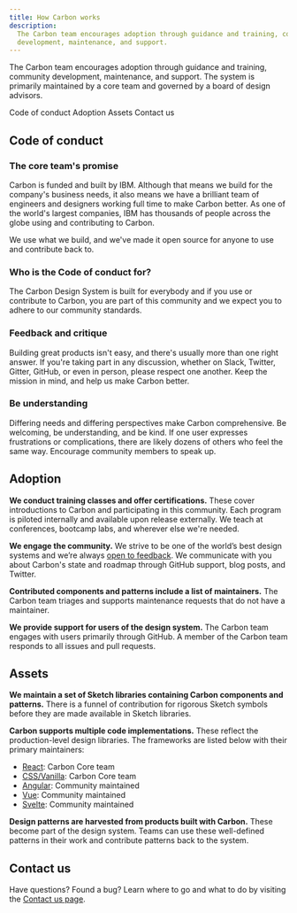 ```yaml
---
title: How Carbon works
description:
  The Carbon team encourages adoption through guidance and training, community
  development, maintenance, and support.
---
```


<PageDescription>

The Carbon team encourages adoption through guidance and training, community
development, maintenance, and support. The system is primarily maintained by a
core team and governed by a board of design advisors.

</PageDescription>

<AnchorLinks>
  <AnchorLink>Code of conduct</AnchorLink>
  <AnchorLink>Adoption</AnchorLink>
  <AnchorLink>Assets</AnchorLink>
  <AnchorLink>Contact us</AnchorLink>
</AnchorLinks>

## Code of conduct

### The core team's promise

Carbon is funded and built by IBM. Although that means we build for the
company's business needs, it also means we have a brilliant team of engineers
and designers working full time to make Carbon better. As one of the world's
largest companies, IBM has thousands of people across the globe using and
contributing to Carbon.

We use what we build, and we've made it open source for anyone to use and
contribute back to.

### Who is the Code of conduct for?

The Carbon Design System is built for everybody and if you use or contribute to
Carbon, you are part of this community and we expect you to adhere to our
community standards.

### Feedback and critique

Building great products isn't easy, and there's usually more than one right
answer. If you're taking part in any discussion, whether on Slack, Twitter,
Gitter, GitHub, or even in person, please respect one another. Keep the mission
in mind, and help us make Carbon better.

### Be understanding

Differing needs and differing perspectives make Carbon comprehensive. Be
welcoming, be understanding, and be kind. If one user expresses frustrations or
complications, there are likely dozens of others who feel the same way.
Encourage community members to speak up.

## Adoption

**We conduct training classes and offer certifications.** These cover
introductions to Carbon and participating in this community. Each program is
piloted internally and available upon release externally. We teach at
conferences, bootcamp labs, and wherever else we're needed.

**We engage the community.** We strive to be one of the world’s best design
systems and we’re always
[open to feedback](https://github.com/carbon-design-system/carbon-website/issues/new?assignees=&labels=feedback&template=feedback.md&title=).
We communicate with you about Carbon's state and roadmap through GitHub support,
blog posts, and Twitter.

**Contributed components and patterns include a list of maintainers.** The
Carbon team triages and supports maintenance requests that do not have a
maintainer.

**We provide support for users of the design system.** The Carbon team engages
with users primarily through GitHub. A member of the Carbon team responds to all
issues and pull requests.

## Assets

**We maintain a set of Sketch libraries containing Carbon components and
patterns.** There is a funnel of contribution for rigorous Sketch symbols before
they are made available in Sketch libraries.

**Carbon supports multiple code implementations.** These reflect the
production-level design libraries. The frameworks are listed below with their
primary maintainers:

- [React](https://github.com/carbon-design-system/carbon): Carbon Core team
- [CSS/Vanilla](https://github.com/carbon-design-system/carbon): Carbon Core
  team
- [Angular](https://angular.carbondesignsystem.com/): Community maintained
- [Vue](https://github.com/carbon-design-system/carbon-components-vue):
  Community maintained
- [Svelte](https://github.com/ibm/carbon-components-svelte): Community
  maintained

**Design patterns are harvested from products built with Carbon.** These become
part of the design system. Teams can use these well-defined patterns in their
work and contribute patterns back to the system.

## Contact us

Have questions? Found a bug? Learn where to go and what to do by visiting the
[Contact us page](/help/contact-us).
